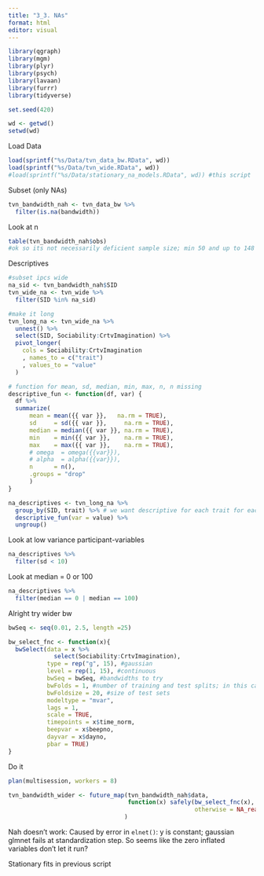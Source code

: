 ```yaml
---
title: "3_3. NAs"
format: html
editor: visual
---
```


```r
library(qgraph)
library(mgm)
library(plyr)
library(psych)
library(lavaan)
library(furrr)
library(tidyverse)

set.seed(420)

wd <- getwd()
setwd(wd)
```

Load Data

```r
load(sprintf("%s/Data/tvn_data_bw.RData", wd))
load(sprintf("%s/Data/tvn_wide.RData", wd))
#load(sprintf("%s/Data/stationary_na_models.RData", wd)) #this script

```

Subset (only NAs)

```r
tvn_bandwidth_nah <- tvn_data_bw %>%
  filter(is.na(bandwidth))
```

Look at n

```r
table(tvn_bandwidth_nah$obs)
#ok so its not necessarily deficient sample size; min 50 and up to 148
```

Descriptives

```r
#subset ipcs wide
na_sid <- tvn_bandwidth_nah$SID
tvn_wide_na <- tvn_wide %>%
  filter(SID %in% na_sid)

#make it long
tvn_long_na <- tvn_wide_na %>%
  unnest() %>%
  select(SID, Sociability:CrtvImagination) %>%
  pivot_longer(
    cols = Sociability:CrtvImagination
    , names_to = c("trait")
    , values_to = "value"
  ) 

# function for mean, sd, median, min, max, n, n missing
descriptive_fun <- function(df, var) {
  df %>%
  summarize(
      mean = mean({{ var }},   na.rm = TRUE),
      sd     = sd({{ var }},     na.rm = TRUE),
      median = median({{ var }}, na.rm = TRUE),
      min    = min({{ var }},    na.rm = TRUE),
      max    = max({{ var }},    na.rm = TRUE),
      # omega  = omega({{var}}),
      # alpha  = alpha({{var}}),
      n      = n(),
      .groups = "drop"
      )
}

na_descriptives <- tvn_long_na %>%
  group_by(SID, trait) %>% # we want descriptive for each trait for each participant
  descriptive_fun(var = value) %>% 
  ungroup()

```

Look at low variance participant-variables

```r
na_descriptives %>%
  filter(sd < 10) 
```

Look at median = 0 or 100

```r
na_descriptives %>%
  filter(median == 0 | median == 100)

```

Alright try wider bw

```r
bwSeq <- seq(0.01, 2.5, length =25)

bw_select_fnc <- function(x){
  bwSelect(data = x %>%
             select(Sociability:CrtvImagination),
           type = rep("g", 15), #gaussian
           level = rep(1, 15), #continuous
           bwSeq = bwSeq, #bandwidths to try
           bwFolds = 1, #number of training and test splits; in this case it is just in half
           bwFoldsize = 20, #size of test sets
           modeltype = "mvar",
           lags = 1,
           scale = TRUE,
           timepoints = x$time_norm,
           beepvar = x$beepno,
           dayvar = x$dayno,
           pbar = TRUE)
} 
```

Do it

```r
plan(multisession, workers = 8)

tvn_bandwidth_wider <- future_map(tvn_bandwidth_nah$data,
                                  function(x) safely(bw_select_fnc(x), 
                                                     otherwise = NA_real_)
                                 )
```

Nah doesn't work: Caused by error in `elnet()`: y is constant; gaussian glmnet fails at standardization step. So seems like the zero inflated variables don't let it run?

Stationary fits in previous script
